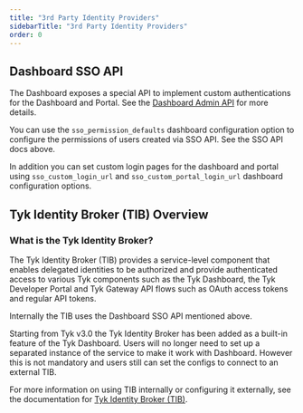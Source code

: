 ```yaml
---
title: "3rd Party Identity Providers"
sidebarTitle: "3rd Party Identity Providers"
order: 0
---
```


## Dashboard SSO API
The Dashboard exposes a special API to implement custom authentications for the Dashboard and Portal. See the [Dashboard Admin API](/5.5/tyk-apis/tyk-dashboard-admin-api/sso) for more details.

You can use the `sso_permission_defaults` dashboard configuration option to configure the permissions of users created via SSO API. See the SSO API docs above.

In addition you can set custom login pages for the dashboard and portal using `sso_custom_login_url` and `sso_custom_portal_login_url` dashboard configuration options.

## Tyk Identity Broker (TIB) Overview 

### What is the Tyk Identity Broker?

The Tyk Identity Broker (TIB) provides a service-level component that enables delegated identities to be authorized and provide authenticated access to various Tyk components such as the Tyk Dashboard, the Tyk Developer Portal and Tyk Gateway API flows such as OAuth access tokens and regular API tokens.

Internally the TIB uses the Dashboard SSO API mentioned above.

Starting from Tyk v3.0 the Tyk Identity Broker has been added as a built-in feature of the Tyk Dashboard. Users will no longer need to set up a separated instance of the service to make it work with Dashboard. However this is not mandatory and users still can set the configs to connect to an external TIB. 

For more information on using TIB internally or configuring it externally, see the documentation for [Tyk Identity Broker (TIB)](/5.5/tyk-identity-broker).
